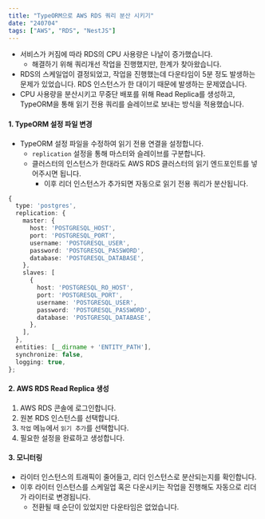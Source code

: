 ```yaml
---
title: "TypeORM으로 AWS RDS 쿼리 분산 시키기"
date: "240704"
tags: ["AWS", "RDS", "NestJS"]
---
```


- 서비스가 커짐에 따라 RDS의 CPU 사용량은 나날이 증가했습니다.
  - 해결하기 위해 쿼리개선 작업을 진행했지만, 한계가 찾아왔습니다.
- RDS의 스케일업이 결정되었고, 작업을 진행했는데 다운타임이 5분 정도 발생하는 문제가 있었습니다. RDS 인스턴스가 한 대이기 때문에 발생하는 문제였습니다.
- CPU 사용량을 분산시키고 무중단 배포를 위해 Read Replica를 생성하고, TypeORM을 통해 읽기 전용 쿼리를 슬레이브로 보내는 방식을 적용했습니다.

#### 1. TypeORM 설정 파일 변경

- TypeORM 설정 파일을 수정하여 읽기 전용 연결을 설정합니다.
  - `replication` 설정을 통해 마스터와 슬레이브를 구분합니다.
  - 클러스터의 인스턴스가 한대라도 AWS RDS 클러스터의 읽기 엔드포인트를 넣어주시면 됩니다.
    - 이후 리더 인스턴스가 추가되면 자동으로 읽기 전용 쿼리가 분산됩니다.

```ts
{
  type: 'postgres',
  replication: {
    master: {
      host: 'POSTGRESQL_HOST',
      port: 'POSTGRESQL_PORT',
      username: 'POSTGRESQL_USER',
      password: 'POSTGRESQL_PASSWORD',
      database: 'POSTGRESQL_DATABASE',
    },
    slaves: [
      {
        host: 'POSTGRESQL_RO_HOST',
        port: 'POSTGRESQL_PORT',
        username: 'POSTGRESQL_USER',
        password: 'POSTGRESQL_PASSWORD',
        database: 'POSTGRESQL_DATABASE',
      },
    ],
  },
  entities: [__dirname + 'ENTITY_PATH'],
  synchronize: false,
  logging: true,
};
```

#### 2. AWS RDS Read Replica 생성

1. AWS RDS 콘솔에 로그인합니다.
2. 원본 RDS 인스턴스를 선택합니다.
3. `작업` 메뉴에서 `읽기 추가`를 선택합니다.
4. 필요한 설정을 완료하고 생성합니다.

#### 3. 모니터링

- 라이터 인스턴스의 트래픽이 줄어들고, 리더 인스턴스로 분산되는지를 확인합니다.
- 이후 라이터 인스턴스를 스케일업 혹은 다운시키는 작업을 진행해도 자동으로 리더가 라이터로 변경됩니다.
  - 전환될 때 순단이 있었지만 다운타임은 없었습니다.
